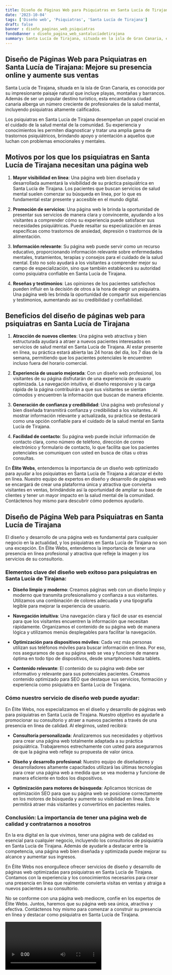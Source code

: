```yaml
---
title: Diseño de Páginas Web para Psiquiatras en Santa Lucía de Tirajana
date: '2023-10-04'
tags: ['Diseño web', 'Psiquiatras', 'Santa Lucía de Tirajana']
draft: false
banner : diseño_paginas_web_psiquiatras
fondoBanner : diseño_pagina_web_santalucíadetirajana
summary: Santa Lucía de Tirajana, situada en la isla de Gran Canaria, es conocida por su impresionante paisaje natural que incluye playas, montañas y barrancos. Además de ser un popular destino turístico, esta encantadora ciudad canaria alberga un número creciente de profesionales de la salud mental, incluyendo psiquiatras altamente calificados.
---
```


## **Diseño de Páginas Web para Psiquiatras en Santa Lucía de Tirajana: Mejore su presencia online y aumente sus ventas**

Santa Lucía de Tirajana, situada en la isla de Gran Canaria, es conocida por su impresionante paisaje natural que incluye playas, montañas y barrancos. Además de ser un popular destino turístico, esta encantadora ciudad canaria alberga un número creciente de profesionales de la salud mental, incluyendo psiquiatras altamente calificados.

Los psiquiatras en Santa Lucía de Tirajana desempeñan un papel crucial en el cuidado de la salud mental de la comunidad. Su experiencia y conocimientos les permiten diagnosticar y tratar una amplia gama de trastornos psiquiátricos, brindando apoyo y orientación a aquellos que luchan con problemas emocionales y mentales.

## **Motivos por los que los psiquiatras en Santa Lucía de Tirajana necesitan una página web**

1. **Mayor visibilidad en línea**: Una página web bien diseñada y desarrollada aumentará la visibilidad de su práctica psiquiátrica en Santa Lucía de Tirajana. Los pacientes que buscan servicios de salud mental suelen comenzar su búsqueda en línea, por lo que es fundamental estar presente y accesible en el mundo digital.

2. **Promoción de servicios**: Una página web le brinda la oportunidad de presentar sus servicios de manera clara y convincente, ayudando a los visitantes a comprender cómo su experiencia puede satisfacer sus necesidades psiquiátricas. Puede resaltar su especialización en áreas específicas como trastornos de ansiedad, depresión o trastornos de la alimentación.

3. **Información relevante**: Su página web puede servir como un recurso educativo, proporcionando información relevante sobre enfermedades mentales, tratamientos, terapias y consejos para el cuidado de la salud mental. Esto no solo ayudará a los visitantes a comprender mejor su campo de especialización, sino que también establecerá su autoridad como psiquiatra confiable en Santa Lucía de Tirajana.

4. **Reseñas y testimonios**: Las opiniones de los pacientes satisfechos pueden influir en la decisión de otros a la hora de elegir un psiquiatra. Una página web les brinda la oportunidad de compartir sus experiencias y testimonios, aumentando así su credibilidad y confiabilidad.

## **Beneficios del diseño de páginas web para psiquiatras en Santa Lucía de Tirajana**

1. **Atracción de nuevos clientes**: Una página web atractiva y bien estructurada ayudará a atraer a nuevos pacientes interesados en servicios de salud mental en Santa Lucía de Tirajana. Al estar presente en línea, su práctica estará abierta las 24 horas del día, los 7 días de la semana, permitiendo que los pacientes potenciales le encuentren incluso fuera del horario comercial.

2. **Experiencia de usuario mejorada**: Con un diseño web profesional, los visitantes de su página disfrutarán de una experiencia de usuario optimizada. La navegación intuitiva, el diseño responsivo y la carga rápida de la página contribuirán a que sus visitantes se sientan cómodos y encuentren la información que buscan de manera eficiente.

3. **Generación de confianza y credibilidad**: Una página web profesional y bien diseñada transmitirá confianza y credibilidad a los visitantes. Al mostrar información relevante y actualizada, su práctica se destacará como una opción confiable para el cuidado de la salud mental en Santa Lucía de Tirajana.

4. **Facilidad de contacto**: Su página web puede incluir información de contacto clara, como número de teléfono, dirección de correo electrónico y formulario de contacto, lo que facilita que los pacientes potenciales se comuniquen con usted en busca de citas u otras consultas.

En **Élite Webs**, entendemos la importancia de un diseño web optimizado para ayudar a los psiquiatras en Santa Lucía de Tirajana a alcanzar el éxito en línea. Nuestro equipo de expertos en diseño y desarrollo de páginas web se encargará de crear una plataforma única y atractiva que convierta visitantes en ventas, brindándole así la oportunidad de ampliar su base de clientes y tener un mayor impacto en la salud mental de la comunidad. Contáctenos hoy mismo para descubrir cómo podemos ayudarlo.

<GifSeo />

<Cta />

## Diseño de Página Web para Psiquiatras en Santa Lucía de Tirajana

El diseño y desarrollo de una página web es fundamental para cualquier negocio en la actualidad, y los psiquiatras en Santa Lucía de Tirajana no son una excepción. En Élite Webs, entendemos la importancia de tener una presencia en línea profesional y atractiva que refleje la imagen y los servicios de su consultorio.

### Elementos clave del diseño web exitoso para psiquiatras en Santa Lucía de Tirajana:

- **Diseño limpio y moderno**: Creamos páginas web con un diseño limpio y moderno que transmita profesionalismo y confianza a sus visitantes. Utilizamos una combinación de colores adecuada y una tipografía legible para mejorar la experiencia de usuario.

- **Navegación intuitiva**: Una navegación clara y fácil de usar es esencial para que los visitantes encuentren la información que necesitan rápidamente. Organizamos el contenido de su página web de manera lógica y utilizamos menús desplegables para facilitar la navegación.

- **Optimización para dispositivos móviles**: Cada vez más personas utilizan sus teléfonos móviles para buscar información en línea. Por eso, nos aseguramos de que su página web se vea y funcione de manera óptima en todo tipo de dispositivos, desde smartphones hasta tablets.

- **Contenido relevante**: El contenido de su página web debe ser informativo y relevante para sus potenciales pacientes. Creamos contenido optimizado para SEO que destaque sus servicios, formación y experiencia como psiquiatra en Santa Lucía de Tirajana.

### Cómo nuestro servicio de diseño web puede ayudar:

En Élite Webs, nos especializamos en el diseño y desarrollo de páginas web para psiquiatras en Santa Lucía de Tirajana. Nuestro objetivo es ayudarle a promocionar su consultorio y atraer a nuevos pacientes a través de una presencia en línea de calidad. Al elegirnos, usted recibirá:

- **Consultoría personalizada**: Analizaremos sus necesidades y objetivos para crear una página web totalmente adaptada a su práctica psiquiátrica. Trabajaremos estrechamente con usted para asegurarnos de que la página web refleje su propuesta de valor única.

- **Diseño y desarrollo profesional**: Nuestro equipo de diseñadores y desarrolladores altamente capacitados utilizará las últimas tecnologías para crear una página web a medida que se vea moderna y funcione de manera eficiente en todos los dispositivos.

- **Optimización para motores de búsqueda**: Aplicamos técnicas de optimización SEO para que su página web se posicione correctamente en los motores de búsqueda y aumente su visibilidad en línea. Esto le permitirá atraer más visitantes y convertirlos en pacientes reales.

### Conclusión: La importancia de tener una página web de calidad y contratarnos a nosotros

En la era digital en la que vivimos, tener una página web de calidad es esencial para cualquier negocio, incluyendo los consultorios de psiquiatría en Santa Lucía de Tirajana. Además de ayudarle a destacar entre la competencia, una página web bien diseñada y optimizada puede mejorar su alcance y aumentar sus ingresos.

En Élite Webs nos enorgullece ofrecer servicios de diseño y desarrollo de páginas web optimizadas para psiquiatras en Santa Lucía de Tirajana. Contamos con la experiencia y los conocimientos necesarios para crear una presencia en línea que realmente convierta visitas en ventas y atraiga a nuevos pacientes a su consultorio.

No se conforme con una página web mediocre, confíe en los expertos de Élite Webs. Juntos, haremos que su página web sea única, atractiva y efectiva. Contáctenos hoy mismo para comenzar a construir su presencia en línea y destacar como psiquiatra en Santa Lucía de Tirajana.

<Video />

<CtaBot job='Psiquiatras' city='Santa Lucía de Tirajana'/>

<Gmaps query='Santa Lucía de Tirajana+españa+maps' />